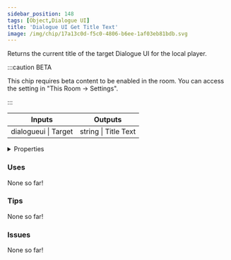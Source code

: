 ```yaml
---
sidebar_position: 148
tags: [Object,Dialogue UI]
title: 'Dialogue UI Get Title Text'
image: /img/chip/17a13c0d-f5c0-4806-b6ee-1af03eb81bdb.svg
---
```


Returns the current title of the target Dialogue UI for the local player.

:::caution BETA

This chip requires beta content to be enabled in the room. You can access the setting in "This Room -> Settings".

:::

<IChip uuid="17a13c0d-f5c0-4806-b6ee-1af03eb81bdb"/>

<table><thead><tr><th>Inputs</th><th>Outputs</th></tr></thead><tbody><tr><td>dialogueui | Target</td><td>string | Title Text</td></tr></tbody></table>

<details>
  <summary>Properties</summary>
  <div>
    <div>
    <table>
      <tbody>
        <tr>
          <td>Is beta required?</td>
          <td>Yes</td>
        </tr>
        <tr>
          <td>Is chip a trolling risk?</td>
          <td>No</td>
        </tr>
        <tr>
          <td>Is chip a role assignment risk?</td>
          <td>No</td>
        </tr>
        <tr>
          <td>Chip UUID</td>
          <td>17a13c0d-f5c0-4806-b6ee-1af03eb81bdb</td>
        </tr>
        <tr>
          <td>Room availability</td>
          <td>Available everywhere</td>
        </tr>
      </tbody>
    </table>
    </div>
  </div>
</details>

### Uses

None so far!

### Tips

None so far!

### Issues

None so far!